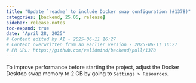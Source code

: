 ```yaml
---
title: "Update `readme` to include Docker swap configuration (#1378)"
categories: [backend, 25.05, release]
sidebar: release-notes
toc-expand: true
date: "April 28, 2025"
# Content edited by AI - 2025-06-11 16:27
# Content overwritten from an earlier version - 2025-06-11 16:27
# PR URL: https://github.com/validmind/backend/pull/1378
---
```


To improve performance before starting the project, adjust the Docker Desktop swap memory to 2 GB by going to `Settings > Resources`.

<!--- VALIDATION SUMMARY
Content Type: title
Validation Status: CHECK
Attempts: 7
Last Validation: 2025-06-11 16:11:11
Reedit Available: Yes
--->
